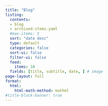 ```yaml
---
title: "Blog"
listing:
  contents:
  - blog
  - archived-items.yaml
  #max-items: 5
  sort: "date desc"
  type: default
  categories: false
  sort-ui: false
  filter-ui: false
  feed: 
    items: 10
  fields: [title, subtitle, date, ] # image
page-layout: full
format:
  html:
    html-math-method: mathml
#title-block-banner: true
---
```

